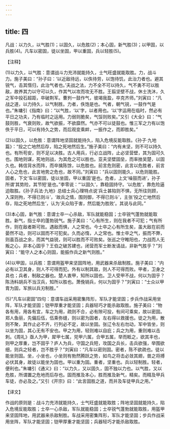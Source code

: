 ```yaml
---
---
---
```

title: 四
---




凡战：以力久，以气胜(1)；以固久，以危胜(2)；本心固，新气胜(3)；以甲固，以兵胜(4)。凡车以密固，徒以坐固，甲以重固，兵以轻胜(5)。

【注释】

(1)以力久，以气胜：意谓战斗力充沛就能持久，士气旺盛就能取胜。力，战斗力。施子美曰：“孙子曰：‘以近敌待远，以佚待劳，以饱待饥，此治力者也。避其锐气，击其惰归，此治气者也。’夫战之法，力不全不可以持久，气不勇不可以胜敌，故养其力以守可以久，作其气以攻而攻无不胜。王翦坚壁不战，休士洗沐，久之军中投石超距，卒破荆军。曹刿一鼓作气，彼竭我盈，卒克齐师。”刘寅曰：“凡战之道，以力持久，以气制胜。力者，佚饱是也。气者，朝气锐，一鼓作气是也。”朱墉引《指南》曰：“以气胜，‘以’字，以者用也。‘以’字运用在临时，然必有平日之功夫，乃有临时之运用。力弱则脆矣，气馁则败矣。”又引《大全》曰：“气鼓则胜，气衰则败，故气欲振，不欲靡然。气亦不可以徒鼓也。惟三军之力有以饱佚于平日，可以有持久之势，而后观变乘衅，一振作之，而即胜矣。”

(2)以固久，以危胜：意谓阵地坚固就能持久，陷入危境反能取胜。《孙子·九地篇》：“投之亡地然后存，陷之死地然后生。”施子美曰：“内有未坚，则不可以持久也。有所苟安，则不足以决胜。古人用兵，行必立战阵，止必坚营壁，其为固可久也。围地则谋，死地则战，为其危之可以胜也。亚夫坚壁固垒，而率挫吴楚，以固久也。韩信背水而阵，而卒擒陈馀，以危胜也。前言危则密，此言以危胜者，前言人心之危也，此言地势之危也，故不同。”刘寅曰：“兵以固则能久，以危则能胜。固者，下文‘车以密固，徒以坐固，甲以重固’是也。危者，上文‘噪鼓而进’，孙子所谓‘其势险，其节短’是也。”李零说：“‘以固久’，靠稳固持守。‘以危胜’，靠危险逼迫取胜。《孙子兵法·九地》总结士兵心理特点说‘兵士甚陷则不惧，无所往则顾，入深则拘，不得已则斗’，‘故兵之情，围则御，不得已则斗’，主张‘投之亡地然后存，陷之死地然后生’，认为‘夫众陷于害，然后能为胜败’。其说与此同。”

(3)本心固，新气胜：意谓士卒一心杀敌，军队就能稳固；士卒锐气蓬勃就能取胜。新气，指士卒的蓬勃锐气。施子美曰：“心有所生，则在我者不可犯；气有所作，则在敌者斯可败。遇敌而惧，人之常也。今士卒之心有所生矣，虽大敌在前而晏然不动，则可以固而不可犯矣。久而必惰，人之常也。惟士卒之气，振而不弊，则虽百战之余，而其气益锐，则可以胜而不可败矣。张巡之守睢阳也，力战而人无叛之心，非本心固乎？王伯之破苏建也，闭营而军士断发请战，非新气胜乎？”刘寅曰：“能守人之本心则固，能振作兵之新气则胜。”

(4)以甲固，以兵胜：意谓用盔甲来坚固阵地，用武器来杀敌制胜。施子美曰：“内必有以卫其身，则人不可得而犯。外有以制其敌，则人不可得而败。甲者，卫身之具也；兵者，制敌之器也。楚人衷甲，知所以固也。卫人受甲不战，何以为固乎？陈汤料胡兵不当汉兵，知所以胜也。萧俛销兵，何以为固乎？”刘寅曰：“士众以甲胄为固，军旅以兵刃制胜。”

(5)“凡车以密固”四句：意谓车战采用密集阵形，军队才能坚固；步兵作战采用坐阵，军队才能坚固；铠甲厚重才能坚固；兵器轻巧才能杀敌取胜。施子美曰：“物各有用，用各有宜，车之为用，疏则不合，必有隙可投，有间可乘矣，故以密固。郑人鱼丽，先偏后伍，伍乘弥缝，则以密为固者，左右得以救援也。徒之为用，散则不聚，其作止必不齐，行列必不定，故以坐固。张辽令左右勿动，军中皆坐，则以坐为固，其心无有不安也。甲之为用，轻则难以自庇；兵之为用，重则难以击刺。《周礼》亟人为甲，犀甲七属，兕甲六属，合甲五属，举而眡之，欲其丰也，则甲之厚重，岂不固乎？庐人为兵，守国之兵短，攻国之兵长，击兵欲强，举围欲细，则兵之轻者，岂不胜乎？”刘寅曰：“凡车以密则固。密者，陈不欲疏也。徒以能坐则固。坐，小坐也，小坐则有勃然腾跃之势，如鸟之将击必敛其翅，兽之将搏必伏其身，故徒以能坐为固也。甲以重为固。重者，坚重也。兵以轻制胜。轻者，便利也。”朱墉引《通义》曰：“以力久，又以固久，固不独以力也。以气胜，又以危胜，所谓置之危地而后存也。固而推及本心，胜而推及新气，精矣。而精及甲兵车徒，亦必及之。”又引《开宗》曰：“此言固胜之道，而并及车徒甲兵之用。”

【译文】

作战的原则是：战斗力充沛就能持久，士气旺盛就能取胜；阵地坚固就能持久，陷入危境反能取胜；士卒一心杀敌，军队就能稳固；士卒锐气蓬勃就能取胜，用盔甲来坚固阵地，用武器来杀敌制胜。车战采用密集阵形，军队才能坚固；步兵作战采用坐阵，军队才能坚固；铠甲厚重才能坚固；兵器轻巧才能杀敌取胜。